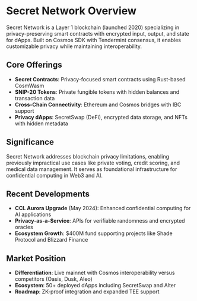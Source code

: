 # Secret Network Overview

Secret Network is a Layer 1 blockchain (launched 2020) specializing in privacy-preserving smart contracts with encrypted input, output, and state for dApps. Built on Cosmos SDK with Tendermint consensus, it enables customizable privacy while maintaining interoperability.

## Core Offerings

- **Secret Contracts**: Privacy-focused smart contracts using Rust-based CosmWasm
- **SNIP-20 Tokens**: Private fungible tokens with hidden balances and transaction data
- **Cross-Chain Connectivity**: Ethereum and Cosmos bridges with IBC support
- **Privacy dApps**: SecretSwap (DeFi), encrypted data storage, and NFTs with hidden metadata

## Significance

Secret Network addresses blockchain privacy limitations, enabling previously impractical use cases like private voting, credit scoring, and medical data management. It serves as foundational infrastructure for confidential computing in Web3 and AI.

## Recent Developments

- **CCL Aurora Upgrade** (May 2024): Enhanced confidential computing for AI applications
- **Privacy-as-a-Service**: APIs for verifiable randomness and encrypted oracles
- **Ecosystem Growth**: $400M fund supporting projects like Shade Protocol and Blizzard Finance

## Market Position

- **Differentiation**: Live mainnet with Cosmos interoperability versus competitors (Oasis, Dusk, Aleo)
- **Ecosystem**: 50+ deployed dApps including SecretSwap and Alter
- **Roadmap**: ZK-proof integration and expanded TEE support

